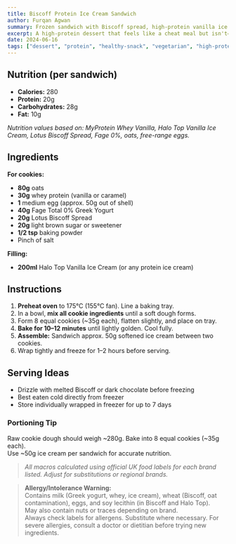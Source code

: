 ```yaml
---
title: Biscoff Protein Ice Cream Sandwich
author: Furqan Agwan
summary: Frozen sandwich with Biscoff spread, high-protein vanilla ice cream, and soft baked oat cookies. High protein, low effort, full indulgence.
excerpt: A high-protein dessert that feels like a cheat meal but isn't—Biscoff, cookies, and creamy ice cream.
date: 2024-06-16
tags: ["dessert", "protein", "healthy-snack", "vegetarian", "high-protein"]
---
```


## Nutrition (per sandwich)

- **Calories:** 280
- **Protein:** 20g
- **Carbohydrates:** 28g
- **Fat:** 10g

_Nutrition values based on: MyProtein Whey Vanilla, Halo Top Vanilla Ice Cream, Lotus Biscoff Spread, Fage 0%, oats, free-range eggs._

## Ingredients

**For cookies:**

- **80g** oats
- **30g** whey protein (vanilla or caramel)
- **1** medium egg (approx. 50g out of shell)
- **40g** Fage Total 0% Greek Yogurt
- **20g** Lotus Biscoff Spread
- **20g** light brown sugar or sweetener
- **1/2 tsp** baking powder
- Pinch of salt

**Filling:**

- **200ml** Halo Top Vanilla Ice Cream (or any protein ice cream)

## Instructions

1. **Preheat oven** to 175°C (155°C fan). Line a baking tray.
2. In a bowl, **mix all cookie ingredients** until a soft dough forms.
3. Form 8 equal cookies (~35g each), flatten slightly, and place on tray.
4. **Bake for 10–12 minutes** until lightly golden. Cool fully.
5. **Assemble:** Sandwich approx. 50g softened ice cream between two cookies.
6. Wrap tightly and freeze for 1–2 hours before serving.

## Serving Ideas

- Drizzle with melted Biscoff or dark chocolate before freezing
- Best eaten cold directly from freezer
- Store individually wrapped in freezer for up to 7 days

### Portioning Tip

Raw cookie dough should weigh ~280g. Bake into 8 equal cookies (~35g each).  
Use ~50g ice cream per sandwich for accurate nutrition.

> _All macros calculated using official UK food labels for each brand listed. Adjust for substitutions or regional brands._

> **Allergy/Intolerance Warning:**  
> Contains milk (Greek yogurt, whey, ice cream), wheat (Biscoff, oat contamination), eggs, and soy lecithin (in Biscoff and Halo Top).  
> May also contain nuts or traces depending on brand.  
> Always check labels for allergens. Substitute where necessary. For severe allergies, consult a doctor or dietitian before trying new ingredients.
